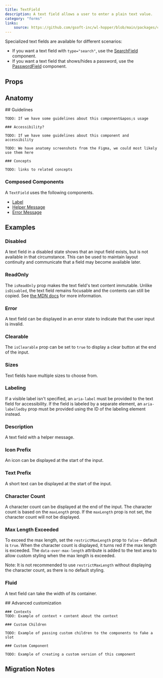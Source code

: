 ```yaml
---
title: TextField
description: A text field allows a user to enter a plain text value.
category: "forms"
links:
    source: https://github.com/gsoft-inc/wl-hopper/blob/main/packages/components/src/inputs/src/TextField.tsx
---
```


Specialized text fields are available for different scenarios:
- If you want a text field with `type="search"`, use the [SearchField](./SearchField) component.
- If you want a text field that shows/hides a password, use the [PasswordField](./PasswordField) component.

<Example src="inputs/docs/textField/preview" isOpen />

## Props

<PropTable component="TextField" />

## Anatomy

<FeatureFlag flag="next">
    ## Guidelines

    TODO: If we have some guidelines about this component&apos;s usage

    ### Accessibility?

    TODO: If we have some guidelines about this component and accessibility
</FeatureFlag>

<FeatureFlag flag="rc">

    TODO: We have anatomy screenshots from the Figma, we could most likely use them here

    ### Concepts

    TODO: links to related concepts
</FeatureFlag>

### Composed Components

A `TextField` uses the following components.

- [Label](./Label)
- [Helper Message](./HelperMessage)
- [Error Message](./ErrorMessage)

## Examples

### Disabled
A text field in a disabled state shows that an input field exists, but is not available in that circumstance. This can be used to maintain layout continuity and communicate that a field may become available later.

<Example src="inputs/docs/textField/disabled" />

### ReadOnly
The `isReadOnly` prop makes the text field's text content immutable. Unlike `isDisabled`, the text field remains focusable and the contents can still be copied. See [the MDN docs](https://developer.mozilla.org/en-US/docs/Web/HTML/Attributes/readonly) for more information.

<Example src="inputs/docs/textField/readOnly" />

### Error
A text field can be displayed in an error state to indicate that the user input is invalid.

<Example src="inputs/docs/textField/error" />

### Clearable
The `isClearable` prop can be set to `true` to display a clear button at the end of the input.

<Example src="inputs/docs/textField/clearable" />

### Sizes
Text fields have multiple sizes to choose from.

<Example src="inputs/docs/textField/sizes" />

### Labeling
If a visible label isn't specified, an `aria-label` must be provided to the text field for accessibility. If the field is labeled by a separate element, an `aria-labelledby` prop must be provided using the ID of the labeling element instead.

<Example src="inputs/docs/textField/labeling" />

### Description
A text field with a helper message.

<Example src="inputs/docs/textField/description" />

### Icon Prefix
An icon can be displayed at the start of the input.

<Example src="inputs/docs/textField/iconPrefix" />

### Text Prefix
A short text can be displayed at the start of the input.

<Example src="inputs/docs/textField/textPrefix" />

### Character Count
A character count can be displayed at the end of the input.
The character count is based on the `maxLength` prop.
If the `maxLength` prop is not set, the character count will not be displayed.

<Example src="inputs/docs/textField/characterCount" />

### Max Length Exceeded
To exceed the max length, set the `restrictMaxLength` prop to `false` – default is `true`. When the character count is displayed, it turns red if the max length is exceeded. The `data-over-max-length` attribute is added to the text area to allow custom styling when the max length is exceeded.

Note: It is not recommended to use `restrictMaxLength` without displaying the character count, as there is no default styling.

<Example src="inputs/docs/textField/maxLengthExceeded" />

### Fluid
A text field can take the width of its container.

<Example src="inputs/docs/textField/fluid" />

<FeatureFlag flag="next">
    ## Advanced customization

    ### Contexts
    TODO: Example of context + content about the context

    ### Custom Children

    TODO: Example of passing custom children to the components to fake a slot

    ### Custom Component

    TODO: Example of creating a custom version of this component
</FeatureFlag>

## Migration Notes

<MigrateGuide src="inputs/docs/migration-notes-text-field" />
